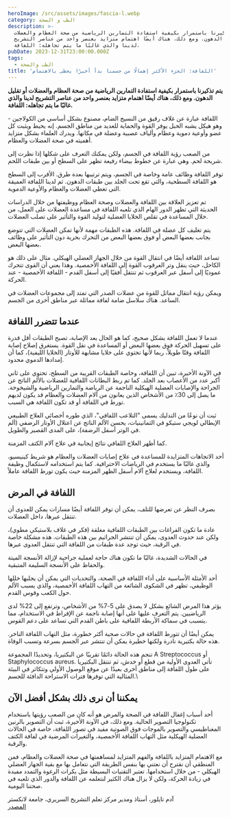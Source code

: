 ```yaml
---
heroImage: /src/assets/images/fascia-l.webp
category: الطب و الصحة
description: >-
  يتم تذكيرنا باستمرار بكيفية استفادة التمارين الرياضية من صحة العظام والعضلات
  أو تقليل الدهون. ومع ذلك، هناك أيضًا اهتمام متزايد بعنصر واحد من عناصر التشريح
  لدينا والذي غالبًا ما يتم تجاهله: اللفافة.
pubDate: 2023-12-31T23:00:00.000Z
tags:
  - الطب والصحة
title: 'اللفافة: الجزء الأكثر إهمالًا من جسمنا بدأ أخيرًا يحظى بالاهتمام'
---
```


**يتم تذكيرنا باستمرار بكيفية استفادة التمارين الرياضية من صحة العظام والعضلات أو تقليل الدهون. ومع ذلك، هناك أيضًا اهتمام متزايد بعنصر واحد من عناصر التشريح لدينا والذي غالبًا ما يتم تجاهله: اللفافة.**

اللفافة عبارة عن غلاف رقيق من النسيج الضام، مصنوع بشكل أساسي من الكولاجين - وهو هيكل يشبه الحبل يوفر القوة والحماية للعديد من مناطق الجسم. إنه يحيط ويثبت كل عضو وأوعية دموية وعظام وألياف عصبية وعضلة في مكانها. ويدرك العلماء بشكل متزايد أهميته في صحة العضلات والعظام.

من الصعب رؤية اللفافة في الجسم، ولكن يمكنك التعرف على شكلها إذا نظرت إلى شريحة لحم. وهي عبارة عن خطوط بيضاء رفيعة تظهر على السطح أو بين طبقات اللحم.

توفر اللفافة وظائف عامة وخاصة في الجسم، ويتم ترتيبها بعدة طرق. الأقرب إلى السطح هو اللفافة السطحية، والتي تقع تحت الجلد بين طبقات الدهون. ثم لدينا اللفافة العميقة التي تغطي العضلات والعظام والأوعية الدموية.

تم تعزيز العلاقة بين اللفافة والعضلات وصحة العظام ووظيفتها من خلال الدراسات الحديثة التي تظهر الدور الهام الذي تلعبه اللفافة في مساعدة العضلات على العمل، من خلال المساعدة في تقلص الخلايا العضلية لتوليد القوة والتأثير على تصلب العضلات.

يتم تغليف كل عضلة في اللفافة. هذه الطبقات مهمة لأنها تمكن العضلات التي تتوضع بجانب بعضها البعض أو فوق بعضها البعض من التحرك بحرية دون التأثير على وظائف بعضها البعض.

تساعد اللفافة أيضًا في انتقال القوة من خلال الجهاز العضلي الهيكلي. مثال على ذلك هو الكاحل، حيث ينقل وتر العرقوب القوة إلى اللفافة الأخمصية. وهذا يعني أن القوى تتحرك عموديًا إلى أسفل عبر العرقوب ثم تنتقل أفقيًا إلى أسفل القدم - اللفافة الأخمصية - عند الحركة.

ويمكن رؤية انتقال مماثل للقوة من عضلات الصدر التي تمتد إلى مجموعات العضلات في الساعد. هناك سلاسل ضامة لفافة مماثلة عبر مناطق أخرى من الجسم.

## عندما تتضرر اللفافة

عندما لا تعمل اللفافة بشكل صحيح، كما هو الحال بعد الإصابة، تصبح الطبقات أقل قدرة على تسهيل الحركة فوق بعضها البعض أو المساعدة في نقل القوة. يستغرق إصلاح إصابة اللفافة وقتًا طويلاً، ربما لأنها تحتوي على خلايا مشابهة للأوتار (الخلايا الليفية)، كما أن إمدادها الدموي محدود.

في الآونة الأخيرة، تبين أن اللفافة، وخاصة الطبقات القريبة من السطح، تحتوي على ثاني أكبر عدد من الأعصاب بعد الجلد. كما تم ربط البطانات اللفافية للعضلات بالألم الناتج عن الجراحة والإصابات العضلية الهيكلية الناجمة عن الرياضة والتمارين الرياضية والشيخوخة. ما يصل إلى 30٪ من الأشخاص الذين يعانون من آلام العضلات والعظام قد يكون لديهم تورط في اللفافة أو قد تكون اللفافة هي السبب.

ثبت أن نوعًا من التدليك يسمى "التلاعب اللفافي"، الذي طوره أخصائي العلاج الطبيعي الإيطالي لويجي ستيكو في الثمانينيات، يحسن الألم الناتج عن اعتلال الأوتار الرضفي (ألم في الوتر أسفل الرضفة)، على المدى القصير والطويل.

كما أظهر العلاج اللفافي نتائج إيجابية في علاج آلام الكتف المزمنة.

أحد الاتجاهات المتزايدة للمساعدة في علاج إصابات العضلات والعظام هو شريط كينيسيو، والذي غالبًا ما يستخدم في الرياضات الاحترافية. كما يتم استخدامه لاستكمال وظيفة اللفافة، ويستخدم لعلاج آلام أسفل الظهر المزمنة حيث يكون تورط اللفافة عاملاً.

## اللفافة في المرض

بصرف النظر عن تعرضها للتلف، يمكن أن توفر اللفافة أيضًا مسارات يمكن للعدوى أن تنتقل عبرها، داخل العضلات.

عادة ما تكون الفراغات بين الطبقات اللفافية مغلقة (فكر في غلاف بلاستيكي مطوي)، ولكن عند حدوث العدوى، يمكن أن تنتشر الجراثيم بين هذه الطبقات. هذه مشكلة خاصة في الرقبة، حيث توجد عدة طبقات من اللفافة التي تنتقل العدوى عبرها.

في الحالات الشديدة، غالبًا ما تكون هناك حاجة لعملية جراحية لإزالة الأنسجة الميتة والحفاظ على الأنسجة السليمة المتبقية.

أحد الأمثلة الأساسية على أداء اللفافة في الصحة، والتحديات التي يمكن أن يجلبها خللها الوظيفي، تظهر في الشكوى الشائعة من التهاب اللفافة الأخمصية، والذي يسبب الألم حول الكعب وقوس القدم.

يؤثر هذا المرض الشائع بشكل لا يصدق على 5-7% من الأشخاص، وترتفع إلى 22% لدى الرياضيين. يتم التعرف عليها على أنها إصابة ناجمة عن الإفراط في الاستخدام، مما يتسبب في سماكة الأربطة اللفافية على باطن القدم التي تساعد على دعم القوس.

يمكن أيضًا أن تتورط اللفافة في حالات صحية أكثر خطورة، مثل التهاب اللفافة الناخر. هذه حالة بكتيرية نادرة ولكنها خطيرة يمكن أن تنتشر عبر الجسم بسرعة وتسبب الوفاة.

تنجم هذه الحالة دائمًا تقريبًا عن البكتيريا، وتحديدًا المجموعة A Streptococcus أو Staphylococcus aureus. تأتي العدوى الأولية من قطع أو خدش، ثم تنتقل البكتيريا على طول اللفافة إلى مناطق أخرى بعيدًا عن موقع الوصول الأولي وتتكاثر في البيئة المثالية التي توفرها فترات الاستراحة الدافئة للجسم.\

## يمكننا أن نرى ذلك بشكل أفضل الآن

أحد أسباب إغفال اللفافة في الصحة والمرض هو أنه كان من الصعب رؤيتها باستخدام تكنولوجيا التصوير الحالية. ومع ذلك، في الآونة الأخيرة، ثبت أن التصوير بالرنين المغناطيسي والتصوير بالموجات فوق الصوتية مفيد في تصور اللفافة، خاصة في الحالات العضلية الهيكلية مثل التهاب اللفافة الأخمصية، والتغيرات المرضية في لفافة الكتف والرقبة.

مع الاهتمام المتزايد باللفافة والفهم المتزايد لمساهمتها في صحة العضلات والعظام، فمن المنطقي أن نقترح أن نعتني بها بنفس الطريقة التي نتعامل بها مع بقية الجهاز العضلي الهيكلي - من خلال استخدامها. تعتبر التقنيات البسيطة مثل بكرات الرغوة والتمدد مفيدة في زيادة الحركة، ولكن لا يزال هناك الكثير لنتعلمه عن اللفافة والدور الذي تلعبه في صحتنا اليومية.

آدم تايلور، أستاذ ومدير مركز تعلم التشريح السريري، جامعة لانكستر\
[المصدر](https://www.iflscience.com/fascia-the-most-neglected-part-of-our-body-is-finally-starting-to-receive-attention-72232)
